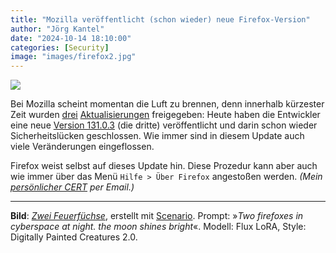 ```yaml
---
title: "Mozilla veröffentlicht (schon wieder) neue Firefox-Version"
author: "Jörg Kantel"
date: "2024-10-14 18:10:00"
categories: [Security]
image: "images/firefox2.jpg"
---
```


[![](images/firefox2-b.jpg)](https://www.flickr.com/photos/schockwellenreiter/54055088818/)

Bei Mozilla scheint momentan die Luft zu brennen, denn innerhalb kürzester Zeit wurden [drei](https://kantel.github.io/posts/2024100102_firefox_updates/) [Aktualisierungen](https://kantel.github.io/posts/2024100901_firefox_update/) freigegeben: Heute haben die Entwickler eine neue [Version 131.0.3](https://www.mozilla.org/en-US/firefox/131.0.3/releasenotes/) (die dritte) veröffentlicht und darin schon wieder Sicherheitslücken geschlossen. Wie immer sind in diesem Update auch viele Veränderungen eingeflossen.

Firefox weist selbst auf dieses Update hin. Diese Prozedur kann aber auch wie immer über das Menü `Hilfe > Über Firefox` angestoßen werden. *(Mein [persönlicher CERT](https://wwwuser.gwdguser.de/~mreiman1/) per Email.)*

---

**Bild**: *[Zwei Feuerfüchse](https://www.flickr.com/photos/schockwellenreiter/54055088818/)*, erstellt mit [Scenario](http://cognitiones.kantel-chaos-team.de/technikgeschichte/rechnerundnetze/scenario.html). Prompt: »*Two firefoxes in cyberspace at night. the moon shines bright*«. Modell: Flux LoRA, Style: Digitally Painted Creatures 2.0.